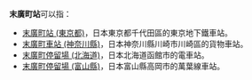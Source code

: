{{NoteTA
|T=zh-hans:末广町站;zh-hk:末廣町站;zh-tw:末廣町車站;
|1=zh-hans:末广町站;zh-hk:末廣町站;zh-tw:末廣町車站;
}}
'''末廣町站'''可以指：
* [[末廣町站_(東京都)|末廣町站 (東京都)]]，日本東京都千代田區的東京地下鐵車站。
* [[末廣町車站_(神奈川縣)|末廣町車站 (神奈川縣)]]，日本神奈川縣川崎市川崎區的貨物車站。
* [[末廣町停留場_(北海道)|末廣町停留場 (北海道)]]，日本北海道函館市的電車站。
* [[末廣町停留場_(富山縣)|末廣町停留場 (富山縣)]]，日本富山縣高岡市的萬葉線車站。

{{disambig|Cat=四字車站名消歧義}}
{{DEFAULTSORT:Suehirochou}}